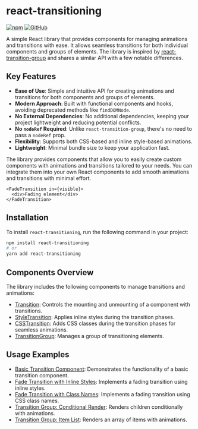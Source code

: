 
<Meta title="Introduction" />

# react-transitioning

[![npm](https://img.shields.io/npm/v/react-transitioning.svg)](https://www.npmjs.com/package/react-transitioning)
[![GitHub](https://img.shields.io/badge/GitHub-%23121011.svg?logo=github&logoColor=white)](https://github.com/fakundo/react-transitioning)

A simple React library that provides components for managing animations and transitions with ease. It allows seamless transitions for both individual components and groups of elements. The library is inspired by [react-transition-group](https://reactcommunity.org/react-transition-group/) and shares a similar API with a few notable differences.

## Key Features

- **Ease of Use**: Simple and intuitive API for creating animations and transitions for both components and groups of elements.
- **Modern Approach**: Built with functional components and hooks, avoiding deprecated methods like `findDOMNode`.
- **No External Dependencies**: No additional dependencies, keeping your project lightweight and reducing potential conflicts.
- **No `nodeRef` Required**: Unlike `react-transition-group`, there's no need to pass a `nodeRef` prop.
- **Flexibility**: Supports both CSS-based and inline style-based animations.
- **Lightweight**: Minimal bundle size to keep your application fast.

The library provides components that allow you to easily create custom components with animations and transitions tailored to your needs. You can integrate them into your own React components to add smooth animations and transitions with minimal effort.

```tsx
<FadeTransition in={visible}>
  <div>Fading element</div>
</FadeTransition>
```

## Installation

To install `react-transitioning`, run the following command in your project:

```bash
npm install react-transitioning
# or
yarn add react-transitioning
```

## Components Overview

The library includes the following components to manage transitions and animations:

- [Transition](../?path=/docs/components-transition--docs): Controls the mounting and unmounting of a component with transitions.
- [StyleTransition](../?path=/docs/components-styletransition--docs): Applies inline styles during the transition phases.
- [CSSTransition](../?path=/docs/components-csstransition--docs): Adds CSS classes during the transition phases for seamless animations.
- [TransitionGroup](../?path=/docs/components-transitiongroup--docs): Manages a group of transitioning elements.

## Usage Examples

- [Basic Transition Component](../?path=/docs/examples-basic-transition--docs): Demonstrates the functionality of a basic transition component.
- [Fade Transition with Inline Styles](../?path=/docs/examples-fade-transition-inline-styles--docs): Implements a fading transition using inline styles.
- [Fade Transition with Class Names](../?path=/docs/examples-fade-transition-class-names--docs): Implements a fading transition using CSS class names.
- [Transition Group: Conditional Render](../?path=/docs/examples-transition-group-conditional-render--docs): Renders children conditionally with animations.
- [Transition Group: Item List](../?path=/docs/examples-transition-group-item-list--docs): Renders an array of items with animations.